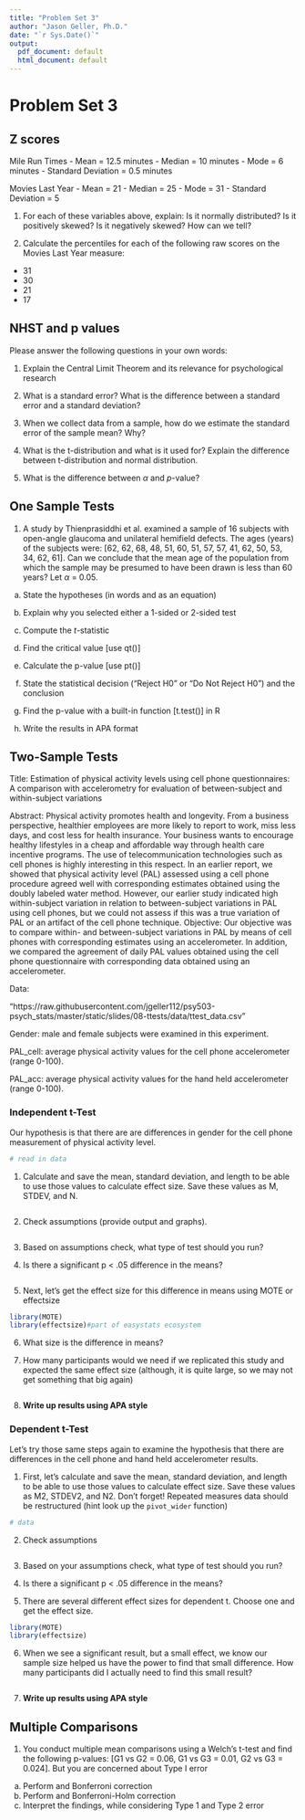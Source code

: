 ```yaml
---
title: "Problem Set 3"
author: "Jason Geller, Ph.D."
date: "`r Sys.Date()`"
output:
  pdf_document: default
  html_document: default
---
```

# Problem Set 3

## Z scores

Mile Run Times
- Mean = 12.5 minutes
- Median = 10 minutes
- Mode = 6 minutes
- Standard Deviation = 0.5 minutes

Movies Last Year
- Mean = 21
- Median =  25
- Mode = 31
- Standard Deviation = 5

1. For each of these variables above, explain: Is it normally distributed? Is it positively skewed? Is
it negatively skewed? How can we tell?

2. Calculate the percentiles for each of the following raw
scores on the Movies Last Year measure:

-  31
-  30
-  21
-  17

## NHST and p values

Please answer the following questions in your own words:

1. Explain the Central Limit Theorem and its relevance for psychological research

2. What is a standard error? What is the difference between a standard error and a standard deviation?

3. When we collect data from a sample, how do we estimate the standard error of the sample mean?
Why?

4. What is the t-distribution and what is it used for? Explain the difference between t-distribution and
normal distribution.

5. What is the difference between $\alpha$ and *p*-value?

## One Sample Tests

1. A study by Thienprasiddhi et al. examined a sample of 16 subjects with open-angle glaucoma
and unilateral hemifield defects. The ages (years) of the subjects were: [62, 62, 68, 48, 51, 60,
51, 57, 57, 41, 62, 50, 53, 34, 62, 61]. Can we conclude that the mean age of the population from
which the sample may be presumed to have been drawn is less than 60 years? Let $\alpha$ = 0.05.

a. State the hypotheses (in words and as an equation)

b. Explain why you selected either a 1-sided or 2-sided test 

c. Compute the *t*-statistic 

d. Find the critical value [use qt()] 

e. Calculate the p-value [use pt()] 

f. State the statistical decision (“Reject H0” or “Do Not Reject H0”) and the conclusion

g. Find the p-value with a built-in function [t.test()] in R

h. Write the results in APA format

## Two-Sample Tests

Title: Estimation of physical activity levels using cell phone questionnaires: A comparison with accelerometry for evaluation of between-subject and within-subject variations

Abstract: Physical activity promotes health and longevity. From a business perspective, healthier employees are more likely to report to work, miss less days, and cost less for health insurance. Your business wants to encourage healthy lifestyles in a cheap and affordable way through health care incentive programs. The use of telecommunication technologies such as cell phones is highly interesting in this respect. In an earlier report, we showed that physical activity level (PAL) assessed using a cell phone procedure agreed well with corresponding estimates obtained using the doubly labeled water method. However, our earlier study indicated high within-subject variation in relation to between-subject variations in PAL using cell phones, but we could not assess if this was a true variation of PAL or an artifact of the cell phone technique. Objective: Our objective was to compare within- and between-subject variations in PAL by means of cell phones with corresponding estimates using an accelerometer. In addition, we compared the agreement of daily PAL values obtained using the cell phone questionnaire with corresponding data obtained using an accelerometer.

Data: 

"https://raw.githubusercontent.com/jgeller112/psy503-psych_stats/master/static/slides/08-ttests/data/ttest_data.csv"

Gender: male and female subjects were examined in this experiment.

PAL_cell: average physical activity values for the cell phone accelerometer (range 0-100).

PAL_acc: average physical activity values for the hand held accelerometer (range 0-100).

### Independent t-Test

Our hypothesis is that there are are differences in gender for the cell phone measurement of physical activity level.


```r
# read in data

```


1. Calculate and save the mean, standard deviation, and length to be able to use those values to calculate effect size. Save these values as M, STDEV, and N.

```r




```


2. Check assumptions (provide output and graphs). 

```r



```

3. Based on assumptions check, what type of test should you run?

4. Is there a significant p < .05 difference in the means?

```r



```


5. Next, let’s get the effect size for this difference in means using MOTE or effectsize

```r
library(MOTE)
library(effectsize)#part of easystats ecosystem


```

6. What size is the difference in means?


7. How many participants would we need if we replicated this study and expected the same effect size (although, it is quite large, so we may not get something that big again)

```r



```


8. **Write up results using APA style**


### Dependent t-Test

Let’s try those same steps again to examine the hypothesis that there are differences in the cell phone and hand held accelerometer results.

1. First, let’s calculate and save the mean, standard deviation, and length to be able to use those values to calculate effect size. Save these values as M2, STDEV2, and N2. Don’t forget! Repeated measures data should be restructured (hint look up the `pivot_wider` function)

```r
# data


```

2. Check assumptions

```r



```


3. Based on your assumptions check, what type of test should you run?


4. Is there a significant p < .05 difference in the means?

5. There are several different effect sizes for dependent t. Choose one and get the effect size.

```r
library(MOTE)
library(effectsize)

```

6. When we see a significant result, but a small effect, we know our sample size helped us have the power to find that small difference. How many participants did I actually need to find this small result?

```r

```

7. **Write up results using APA style**

## Multiple Comparisons

1. You conduct multiple mean
comparisons using a Welch’s t-test and find the following p-values: [G1 vs G2 = 0.06, G1 vs G3
= 0.01, G2 vs G3 = 0.024]. But you are concerned about Type I error

a. Perform and Bonferroni correction 
b. Perform and Bonferroni-Holm correction
c. Interpret the findings, while considering Type 1 and Type 2 error 
